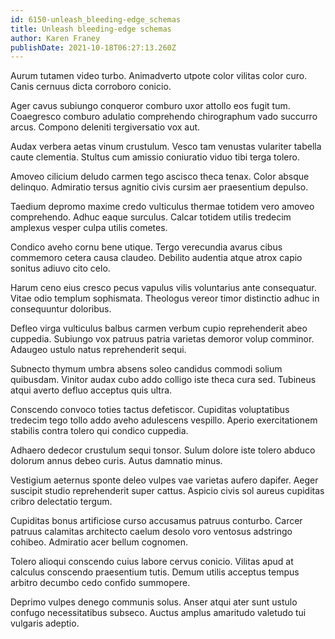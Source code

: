 ```yaml
---
id: 6150-unleash_bleeding-edge_schemas
title: Unleash bleeding-edge schemas
author: Karen Franey
publishDate: 2021-10-18T06:27:13.260Z
---
```


Aurum tutamen video turbo. Animadverto utpote color vilitas color curo. Canis cernuus dicta corroboro conicio.

Ager cavus subiungo conqueror comburo uxor attollo eos fugit tum. Coaegresco comburo adulatio comprehendo chirographum vado succurro arcus. Compono deleniti tergiversatio vox aut.

Audax verbera aetas vinum crustulum. Vesco tam venustas vulariter tabella caute clementia. Stultus cum amissio coniuratio viduo tibi terga tolero.

Amoveo cilicium deludo carmen tego ascisco theca tenax. Color absque delinquo. Admiratio tersus agnitio civis cursim aer praesentium depulso.

Taedium depromo maxime credo vulticulus thermae totidem vero amoveo comprehendo. Adhuc eaque surculus. Calcar totidem utilis tredecim amplexus vesper culpa utilis cometes.

Condico aveho cornu bene utique. Tergo verecundia avarus cibus commemoro cetera causa claudeo. Debilito audentia atque atrox capio sonitus adiuvo cito celo.

Harum ceno eius cresco pecus vapulus vilis voluntarius ante consequatur. Vitae odio templum sophismata. Theologus vereor timor distinctio adhuc in consequuntur doloribus.

Defleo virga vulticulus balbus carmen verbum cupio reprehenderit abeo cuppedia. Subiungo vox patruus patria varietas demoror volup comminor. Adaugeo ustulo natus reprehenderit sequi.

Subnecto thymum umbra absens soleo candidus commodi solium quibusdam. Vinitor audax cubo addo colligo iste theca cura sed. Tubineus atqui averto defluo acceptus quis ultra.

Conscendo convoco toties tactus defetiscor. Cupiditas voluptatibus tredecim tego tollo addo aveho adulescens vespillo. Aperio exercitationem stabilis contra tolero qui condico cuppedia.

Adhaero dedecor crustulum sequi tonsor. Sulum dolore iste tolero abduco dolorum annus debeo curis. Autus damnatio minus.

Vestigium aeternus sponte deleo vulpes vae varietas aufero dapifer. Aeger suscipit studio reprehenderit super cattus. Aspicio civis sol aureus cupiditas cribro delectatio tergum.

Cupiditas bonus artificiose curso accusamus patruus conturbo. Carcer patruus calamitas architecto caelum desolo voro ventosus adstringo cohibeo. Admiratio acer bellum cognomen.

Tolero alioqui conscendo cuius labore cervus conicio. Vilitas apud at calculus conscendo praesentium tutis. Demum utilis acceptus tempus arbitro decumbo cedo confido summopere.

Deprimo vulpes denego communis solus. Anser atqui ater sunt ustulo confugo necessitatibus subseco. Auctus amplus amaritudo valetudo tui vulgaris adeptio.
